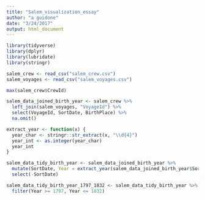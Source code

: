 ```yaml
---
title: "Salem_visualization_essay"
author: "a guidone"
date: "3/24/2017"
output: html_document
---
```


```r

library(tidyverse)
library(dplyr)
library(lubridate)
library(stringr)

```

```r

salem_crew <- read_csv("salem_crew.csv")
salem_voyages <- read_csv("salem_voyages.csv")

```
```r
max(salem_crew$CrewId)

```



```r

salem_data_joined_birth_year <- salem_crew %>% 
  left_join(salem_voyages, "VoyageId") %>% 
  select(VoyageId, SortDate, BirthPlace) %>%
  na.omit()

extract_year <- function(x) {
  year_char <- stringr::str_extract(x, "\\d{4}") 
  year_int <- as.integer(year_char)
  year_int
}

salem_data_tidy_birth_year <- salem_data_joined_birth_year %>% 
  mutate(SortDate, Year = extract_year(salem_data_joined_birth_year$SortDate)) %>%
  select(-SortDate)

salem_data_tidy_birth_year_1797_1832 <- salem_data_tidy_birth_year %>%
  filter(Year >= 1797, Year <= 1832)
```


